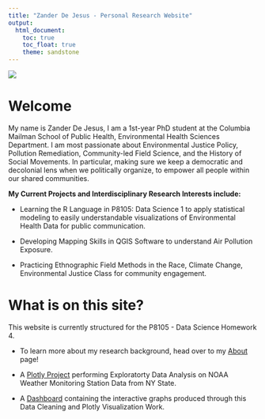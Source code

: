 ```yaml
---
title: "Zander De Jesus - Personal Research Website"
output: 
  html_document:
    toc: true
    toc_float: true
    theme: sandstone
---
```

![](images/hiking_cover_photo.jpeg)

# Welcome


My name is Zander De Jesus, I am a 1st-year PhD student at the Columbia Mailman School of Public Health, Environmental Health Sciences Department. I am most passionate about Environmental Justice Policy, Pollution Remediation, Community-led Field Science, and the History of Social Movements. In particular, making sure we keep a democratic and decolonial lens when we politically organize, to empower all people within our shared communities.

**My Current Projects and Interdisciplinary Research Interests include:**

- Learning the R Language in P8105: Data Science 1 to apply statistical modeling to easily understandable visualizations of Environmental Health Data for public communication.

- Developing Mapping Skills in QGIS Software to understand Air Pollution Exposure.

- Practicing Ethnographic Field Methods in the Race, Climate Change, Environmental Justice Class for community engagement. 


# What is on this site?

This website is currently structured for the P8105 - Data Science Homework 4.

- To learn more about my research background, head over to my [About](about.html) page!

- A [Plotly Project](projects.html) performing Exploratorty Data Analysis on NOAA Weather Monitoring Station Data from NY State.

- A [Dashboard](dashboard.html) containing the interactive graphs produced through this Data Cleaning and Plotly Visualization Work.

